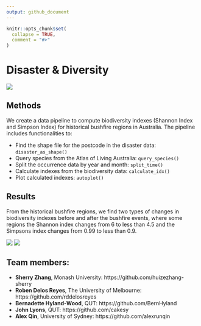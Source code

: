```yaml
---
output: github_document
---
```




<!-- README.md is generated from README.Rmd. Please edit that file -->

```r
knitr::opts_chunk$set(
  collapse = TRUE,
  comment = "#>"
)
```

# Disaster & Diversity <img src="man/figures/logo.jpeg" align="right" alt="" />

![](https://unstats.un.org/bigdata/events/2023/un-datathon/banner.jpg)

## Methods

We create a data pipeline to compute biodiversity indexes (Shannon Index and Simpson Index) for historical bushfire regions in Australia. The pipeline includes functionalities to:

  - Find the shape file for the postcode in the disaster data: `disaster_as_shape()`
  - Query species from the Atlas of Living Australia: `query_species()`
  - Split the occurrence data by year and month: `split_time()`
  - Calculate indexes from the biodiversity data: `calculate_idx()`
  - Plot calculated indexes: `autoplot()`

## Results

From the historical bushfire regions, we find two types of changes in biodiversity indexes before and after the bushfire events, where some regions the Shannon index changes from 6 to less than 4.5 and the Simpsons index changes from 0.99 to less than 0.9.

![](man/figures/bushfire-regions.png) ![](man/figures/index-changes.png)

## Team members: 

 - **Sherry Zhang**, Monash University: https://github.com/huizezhang-sherry
 - **Roben Delos Reyes**, The University of Melbourne: https://github.com/rddelosreyes
 - **Bernadette Hyland-Wood**, QUT: https://github.com/BernHyland
 - **John Lyons**, QUT: https://github.com/cakesy
 - **Alex Qin**, University of Sydney: https://github.com/alexrunqin
 
